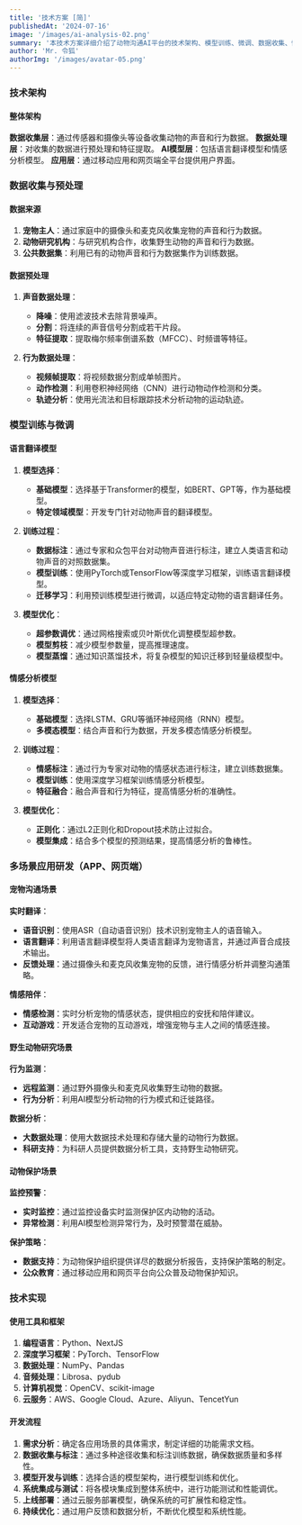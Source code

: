 ```yaml
---
title: '技术方案 [简]'
publishedAt: '2024-07-16'
image: '/images/ai-analysis-02.png'
summary: '本技术方案详细介绍了动物沟通AI平台的技术架构、模型训练、微调、数据收集、情感分析、多场景应用开发等内容。'
author: 'Mr. 令狐'
authorImg: '/images/avatar-05.png'
---
```


### 技术架构

#### 整体架构
**数据收集层**：通过传感器和摄像头等设备收集动物的声音和行为数据。
**数据处理层**：对收集的数据进行预处理和特征提取。
**AI模型层**：包括语言翻译模型和情感分析模型。
**应用层**：通过移动应用和网页端全平台提供用户界面。

### 数据收集与预处理

#### 数据来源
1. **宠物主人**：通过家庭中的摄像头和麦克风收集宠物的声音和行为数据。
2. **动物研究机构**：与研究机构合作，收集野生动物的声音和行为数据。
3. **公共数据集**：利用已有的动物声音和行为数据集作为训练数据。

#### 数据预处理
1. **声音数据处理**：
   - **降噪**：使用滤波技术去除背景噪声。
   - **分割**：将连续的声音信号分割成若干片段。
   - **特征提取**：提取梅尔频率倒谱系数（MFCC）、时频谱等特征。

2. **行为数据处理**：
   - **视频帧提取**：将视频数据分割成单帧图片。
   - **动作检测**：利用卷积神经网络（CNN）进行动物动作检测和分类。
   - **轨迹分析**：使用光流法和目标跟踪技术分析动物的运动轨迹。

### 模型训练与微调

#### 语言翻译模型

1. **模型选择**：
   - **基础模型**：选择基于Transformer的模型，如BERT、GPT等，作为基础模型。
   - **特定领域模型**：开发专门针对动物声音的翻译模型。

2. **训练过程**：
   - **数据标注**：通过专家和众包平台对动物声音进行标注，建立人类语言和动物声音的对照数据集。
   - **模型训练**：使用PyTorch或TensorFlow等深度学习框架，训练语言翻译模型。
   - **迁移学习**：利用预训练模型进行微调，以适应特定动物的语言翻译任务。

3. **模型优化**：
   - **超参数调优**：通过网格搜索或贝叶斯优化调整模型超参数。
   - **模型剪枝**：减少模型参数量，提高推理速度。
   - **模型蒸馏**：通过知识蒸馏技术，将复杂模型的知识迁移到轻量级模型中。

#### 情感分析模型

1. **模型选择**：
   - **基础模型**：选择LSTM、GRU等循环神经网络（RNN）模型。
   - **多模态模型**：结合声音和行为数据，开发多模态情感分析模型。

2. **训练过程**：
   - **情感标注**：通过行为专家对动物的情感状态进行标注，建立训练数据集。
   - **模型训练**：使用深度学习框架训练情感分析模型。
   - **特征融合**：融合声音和行为特征，提高情感分析的准确性。

3. **模型优化**：
   - **正则化**：通过L2正则化和Dropout技术防止过拟合。
   - **模型集成**：结合多个模型的预测结果，提高情感分析的鲁棒性。

### 多场景应用研发（APP、网页端）

#### 宠物沟通场景

 **实时翻译**：
   - **语音识别**：使用ASR（自动语音识别）技术识别宠物主人的语音输入。
   - **语言翻译**：利用语言翻译模型将人类语言翻译为宠物语言，并通过声音合成技术输出。
   - **反馈处理**：通过摄像头和麦克风收集宠物的反馈，进行情感分析并调整沟通策略。

 **情感陪伴**：
   - **情感检测**：实时分析宠物的情感状态，提供相应的安抚和陪伴建议。
   - **互动游戏**：开发适合宠物的互动游戏，增强宠物与主人之间的情感连接。

#### 野生动物研究场景

 **行为监测**：
   - **远程监测**：通过野外摄像头和麦克风收集野生动物的数据。
   - **行为分析**：利用AI模型分析动物的行为模式和迁徙路径。

 **数据分析**：
   - **大数据处理**：使用大数据技术处理和存储大量的动物行为数据。
   - **科研支持**：为科研人员提供数据分析工具，支持野生动物研究。

#### 动物保护场景

 **监控预警**：
   - **实时监控**：通过监控设备实时监测保护区内动物的活动。
   - **异常检测**：利用AI模型检测异常行为，及时预警潜在威胁。

 **保护策略**：
   - **数据支持**：为动物保护组织提供详尽的数据分析报告，支持保护策略的制定。
   - **公众教育**：通过移动应用和网页平台向公众普及动物保护知识。

### 技术实现

#### 使用工具和框架
1. **编程语言**：Python、NextJS
2. **深度学习框架**：PyTorch、TensorFlow
3. **数据处理**：NumPy、Pandas
4. **音频处理**：Librosa、pydub
5. **计算机视觉**：OpenCV、scikit-image
6. **云服务**：AWS、Google Cloud、Azure、Aliyun、TencetYun

#### 开发流程
1. **需求分析**：确定各应用场景的具体需求，制定详细的功能需求文档。
2. **数据收集与标注**：通过多种途径收集和标注训练数据，确保数据质量和多样性。
3. **模型开发与训练**：选择合适的模型架构，进行模型训练和优化。
4. **系统集成与测试**：将各模块集成到整体系统中，进行功能测试和性能调优。
5. **上线部署**：通过云服务部署模型，确保系统的可扩展性和稳定性。
6. **持续优化**：通过用户反馈和数据分析，不断优化模型和系统性能。